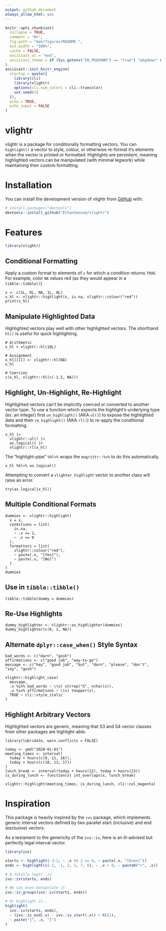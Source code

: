 ```yaml
---
output: github_document
always_allow_html: yes
---
```


<!-- README.md is generated from README.Rmd. Please edit that file -->

```r
knitr::opts_chunk$set(
  collapse = TRUE,
  comment = "#>",
  fig.path = "man/figures/README-",
  out.width = "100%",
  cache = FALSE,
  asciicast_at = "end",
  asciicast_theme = if (Sys.getenv("IN_PKGDOWN") == "true") "pkgdown" else "readme"
)
asciicast::init_knitr_engine(
  startup = quote({
    library(cli)
    library(vlightr)
    options(cli.num_colors = cli::truecolor)
    set.seed(1)
  }),
  echo = TRUE,
  echo_input = FALSE
)
```

# vlightr

<!-- badges: start -->

<!-- badges: end -->

vlightr is a package for conditionally formatting vectors. You can `highlight()`
a vector to style, colour, or otherwise re-format it's elements when the vector 
is printed or formatted. Highlights are persistent, meaning highlighted vectors 
can be manipulated (with minimal legwork) while maintaining their custom formatting.

# Installation

You can install the development version of vlightr from [GitHub](https://github.com/) with:

``` r
# install.packages("devtools")
devtools::install_github("EthanSansom/vlightr")
```

# Features

```r
library(vlightr)
```

## Conditional Formatting

Apply a custom format to elements of `x` for which a condition returns `TRUE`.
For example, color `NA` values red (as they would appear in a `tibble::tibble()`).

```asciicast
x <- c(1L, 0L, NA, 1L, 0L)
x_hl <- vlightr::highlight(x, is.na, vlightr::colour("red"))
print(x_hl)
```

## Manipulate Highlighted Data

Highlighted vectors play well with other highlighted vectors. The shorthand 
`hl()` is useful for quick highlighting.

```asciicast
# Arithmetic
x_hl + vlightr::hl(10L)
```

```asciicast
# Assignment
x_hl[[1]] <- vlightr::hl(NA)
x_hl
```

```asciicast
# Coercion
c(x_hl, vlightr::hl(c(-1.5, NA)))
```

## Highlight, Un-Highlight, Re-Highlight

Highlighted vectors can't be implicitly coerced or converted to another vector 
type. To use a function which expects the highlight's underlying type (ex. an
integer) first `un_highlight()` (AKA `ul()`) to expose the highlighted data 
and then `re_highlight()` (AKA `rl()`) to re-apply the conditional formatting.

```asciicast
x_hl |>
  vlightr::ul() |>
  as.logical() |>
  vlightr::rl(x_hl)
```

The "highlight-pipe" `%hl>%` wraps the `magrittr::%>%` to do this automatically.

```asciicast
x_hl %hl>% as.logical()
```

Attempting to convert a `vlighter_highlight` vector to another class will raise 
an error.

```asciicast
try(as.logical(x_hl))
```

## Multiple Conditional Formats

```asciicast
dummies <- vlightr::highlight(
  x = x,
  conditions = list(
    is.na, 
    ~ .x == 1, 
    ~ .x == 0
  ),
  formatters = list(
    vlightr::colour("red"), 
    ~ paste(.x, "[Yes]"),
    ~ paste(.x, "[No]")
  )
)
dummies
```

## Use in `tibble::tibble()`

```asciicast
tibble::tibble(dummy = dummies)
```

## Re-Use Highlights

```asciicast
dummy_highlighter <- vlightr::as_highlighter(dummies)
dummy_highlighter(c(0, 1, NA))
```

## Alternate `dplyr::case_when()` Style Syntax 

```asciicast
bad_words <- c("darn", "gosh")
affirmations <- c("good job", "way-to-go")
message <- c("hey", "good job", "but", "darn", "please", "don't", "say", "gosh")

vlightr::highlight_case(
  message,
  .x %in% bad_words ~ \(x) strrep("X", nchar(x)),
  .x %in% affirmations ~ \(x) toupper(x),
  TRUE ~ cli::style_italic
)
```

## Highlight Arbitrary Vectors

Highlighted vectors are generic, meaning that S3 and S4 vector classes from 
other packages are highlight-able.

```asciicast
library(lubridate, warn.conflicts = FALSE)

today <- ymd("2020-01-01")
meeting_times <- interval(
  today + hours(c(9, 11, 16)), 
  today + hours(c(10, 13, 17))
)
lunch_break <- interval(today + hours(12), today + hours(13))
is_during_lunch <- function(x) int_overlaps(x, lunch_break)

vlightr::highlight(meeting_times, is_during_lunch, cli::col_magenta)
```

# Inspiration

This package is heavily inspired by the `ivs` package, which implements generic
interval vectors defined by two parallel start (inclusive) and end (exclusive) 
vectors.

As a testament to the genericity of the `ivs::iv`, here is an ill-advised 
but perfectly legal interval vector.

```r
library(ivs)

starts <- highlight(-3:2, ~ .x %% 2 == 0, ~ paste(.x, "[Even]"))
ends <- highlight(c(-2, -1, 2, 5, 7, 8), ~ .x > 0, ~ paste0("+", .x))

# A totally legit `iv`
ivs::iv(starts, ends)

# We can even manipulate it
ivs::iv_groups(ivs::iv(starts, ends))

# Or highlight it...
highlight(
  ivs::iv(starts, ends), 
  ~ (ivs::iv_end(.x) - ivs::iv_start(.x)) > hl(1),
  ~ paste("{", .x, "}")
)
```
